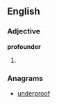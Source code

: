 ==English==

===Adjective===
'''profounder'''

# {{obsolete}} {{comparative of|profound}}

===Anagrams===
* [[underproof#English|underproof]]